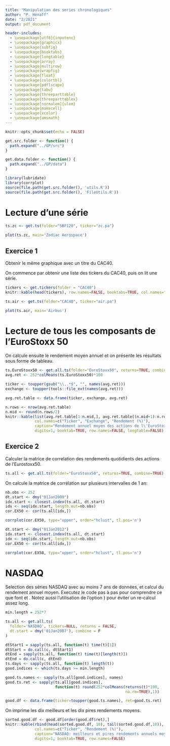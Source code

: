 ```yaml
---
title: "Manipulation des series chronologiques"
author: "P. Hénaff"
date: "2/2021"
output: pdf_document

header-includes:
  - \usepackage[utf8]{inputenc}
  - \usepackage{graphicx}
  - \usepackage{subfig}
  - \usepackage{booktabs}
  - \usepackage{longtable}
  - \usepackage{array}
  - \usepackage{multirow}
  - \usepackage{wrapfig}
  - \usepackage{float}
  - \usepackage{colortbl}
  - \usepackage{pdflscape}
  - \usepackage{tabu}
  - \usepackage{threeparttable}
  - \usepackage{threeparttablex}
  - \usepackage[normalem]{ulem}
  - \usepackage{makecell}
  - \usepackage{xcolor}
  - \usepackage{amsmath}
---
```


```r
knitr::opts_chunk$set(echo = FALSE)
```

```r
get.src.folder <- function() {
  path.expand("../GP/src")
}

get.data.folder <- function() {
  path.expand("../GP/data")
}
```

```r
library(lubridate)
library(corrplot)
source(file.path(get.src.folder(), 'utils.R'))
source(file.path(get.src.folder(), 'FileUtils.R'))
```

# Lecture d'une série

```r
ts.zc <- get.ts(folder="SBF120", ticker="zc.pa")
```

```r
plot(ts.zc, main='Zodiac Aerospace')
```

## Exercice 1

Obtenir le même graphique avec un titre du CAC40.

On commence par obtenir une liste des tickers du CAC40, puis on lit une série.
```r
tickers <- get.tickers(folder = "CAC40")
knitr::kable(head(tickers), row.names=FALSE, booktabs=TRUE, col.names="Ticker", caption="Echantillon de tickers du CAC40")
```

```r
ts.air <- get.ts(folder="CAC40", ticker="air.pa")
```

```r
plot(ts.air, main='Airbus')
```

# Lecture de tous les composants de l'EuroStoxx 50

On calcule ensuite le rendement moyen annuel et on présente les résultats sous forme de tableau.

```r
ts.EuroStoxx50 <- get.all.ts(folder="EuroStoxx50", returns=TRUE, combine=TRUE)
avg.ret <- 252*colMeans(ts.EuroStoxx50)*100

ticker <- toupper(gsub("\\..*$", "", names(avg.ret)))
exchange <- toupper(tools::file_ext(names(avg.ret)))

avg.ret.table <- data.frame(ticker, exchange, avg.ret)
```

```r
n.rows <- nrow(avg.ret.table)
n.mid <- round(n.rows/2)
knitr::kable(list(avg.ret.table[1:n.mid,], avg.ret.table[(n.mid+1):n.rows,]), 
             col.names=c("Ticker", "Exchange", "Rendement (%)"), 
             caption="Rendement annuel moyen des actions de l\'EuroStoxx 50",
             digits=1, booktab=TRUE, row.names=FALSE, longtable=FALSE)
```

## Exercice 2

Calculer la matrice de correlation des rendements quotidients des actions de l'Eurostoxx50.

```r
ts.all <- get.all.ts(folder="EuroStoxx50", returns=TRUE, combine=TRUE)
```

On calcule la matrice de corrélation sur plusieurs intervalles de 1 an:

```r
nb.obs <- 252
dt.start <- dmy("01Jan2009")
idx.start <- closest.index(ts.all, dt.start)
idx <- seq(idx.start, length.out=nb.obs)
cor.EX50 <- cor(ts.all[idx,])
```

```r
corrplot(cor.EX50, type="upper", order="hclust", tl.pos='n')
```

```r
dt.start <- dmy("01Jan2012")
idx.start <- closest.index(ts.all, dt.start)
idx <- seq(idx.start, length.out=nb.obs)
cor.EX50 <- cor(ts.all[idx,])
```

```r
corrplot(cor.EX50, type="upper", order="hclust", tl.pos='n')
```





# NASDAQ

Selection des séries NASDAQ avec au moins 7 ans de données, et calcul du rendement annuel moyen.
Executez le code pas à pas pour comprendre ce que font \texttt{sapply} et \texttt{do.call}. Notez aussi l'utilisation de l'option \texttt{cache=TRUE}} pour éviter un re-calcul assez long.

```r

min.length = 252*7

ts.all <- get.all.ts(
  folder='NASDAQ', tickers=NULL, returns = FALSE,
  dt.start = dmy('01Jan2007'), combine = F
)

dtStart1 = sapply(ts.all, function(t) time(t)[1])
dtStart = do.call(c, dtStart1)
dtEnd = sapply(ts.all, function(t) time(t)[length(t)])
dtEnd = do.call(c, dtEnd)
ts.days <- sapply(ts.all, function(t) length(t))
good.indices <- which(ts.days >= min.length)

good.ts.names <- sapply(ts.all[good.indices], names)
good.ts.ret <- sapply(ts.all[good.indices], 
                      function(t) round(252*colMeans(returns(t)*100, 
                                                     na.rm=TRUE),1))

good.df <- data.frame(ticker=toupper(good.ts.names), ret=good.ts.ret)
```

On imprime les dix meilleurs et les dix pires rendements moyens.

```r

sorted.good.df <- good.df[order(good.df$ret),]
knitr::kable(rbind(head(sorted.good.df, 10), tail(sorted.good.df,10)),
             col.names=c("Ticker", "Rendement (%)"), 
             caption="NASDAQ: meilleurs et pires rendements annuels moyens", 
             digits=1, booktab=TRUE, row.names=FALSE)

```


